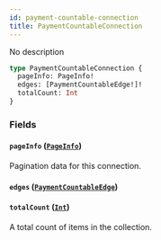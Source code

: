 ```yaml
---
id: payment-countable-connection
title: PaymentCountableConnection
---
```



No description

```graphql
type PaymentCountableConnection {
  pageInfo: PageInfo!
  edges: [PaymentCountableEdge!]!
  totalCount: Int
}
```


### Fields

#### `pageInfo` ([`PageInfo`](../../../developer/api-reference/objects/page-info))

Pagination data for this connection.


#### `edges` ([`PaymentCountableEdge`](../../../developer/api-reference/objects/payment-countable-edge))




#### `totalCount` ([`Int`](../../../developer/api-reference/scalars/int))

A total count of items in the collection.




